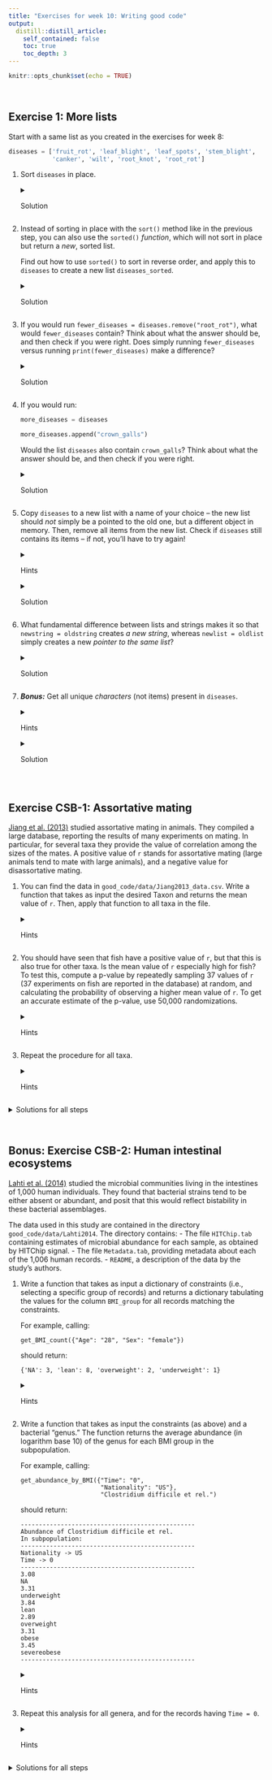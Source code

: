 ```yaml
---
title: "Exercises for week 10: Writing good code"
output:
  distill::distill_article:
    self_contained: false
    toc: true
    toc_depth: 3
---
```


```r
knitr::opts_chunk$set(echo = TRUE)
```

<br>

## Exercise 1: More lists

Start with a same list as you created in the exercises for week 8:

```python
diseases = ['fruit_rot', 'leaf_blight', 'leaf_spots', 'stem_blight',
            'canker', 'wilt', 'root_knot', 'root_rot']
```

1.  Sort `diseases` in place.\

    <details>

    <summary>Solution</summary>\
    The `sort()` method sorts a list in place:

    ```python
    diseases.sort()

    diseases
    ```

    </details>

2.  Instead of sorting in place with the `sort()` method like in the previous step,
    you can also use the `sorted()` *function*, which will not sort in place
    but return a *new*, sorted list.
    
    Find out how to use `sorted()` to sort in reverse order,
    and apply this to `diseases` to create a new list `diseases_sorted`.\

    <details>

    <summary>Solution</summary>\
    We can use the `reverse` argument to `sorted()` to sort in reverse order:

    ```python
    diseases_sorted = sorted(diseases, reverse=True)
    ```

    </details>

3.  If you would run `fewer_diseases = diseases.remove("root_rot")`,
    what would `fewer_diseases` contain?
    Think about what the answer should be, and then check if you were right.
    Does simply running `fewer_diseases` versus running `print(fewer_diseases)` make a difference?\

    <details>

    <summary>Solution</summary>

    Because `remove()` operates *in place*, it doesn't return anything:

    ```python
    fewer_diseases = diseases.remove("root_rot")

    fewer_diseases
    ```

    Well, it actualy returns `None`, which you can see by explicitly calling the `print()` function:

    ```python
    print(fewer_diseases)
    ```

    </details>

4.  If you would run:

    ```python
    more_diseases = diseases

    more_diseases.append("crown_galls")
    ```

    Would the list `diseases` also contain `crown_galls`?
    Think about what the answer should be, and then check if you were right.\

    <details>

    <summary>Solution</summary>\
    Yes, `diseases` will contain the item `crown_galls` that was added to `more_diseases`,
    because `more_diseases` in not an independent list but is merely a second pointer
    to the same list that `diseases` points to.

    ```python
    more_diseases = diseases

    more_diseases.append("crown_galls")

    diseases
    ```

    </details>

2.  Copy `diseases` to a new list with a name of your choice --
    the new list should *not* simply be a pointed to the old one,
    but a different object in memory.
    Then, remove all items from the new list.
    Check if `diseases` still contains its items -- if not, you'll have to try again!\

    <details>

    <summary>Hints</summary>\
    To create a new list, use the `copy()` method or the `[:]` notation.

    </details>

    <details>

    <summary>Solution</summary>\
    To create a copy, use the `copy()` method:

    ```python
    diseases_copy = diseases.copy()
    ```

    Or the `[:]` notation.

    ```python
    diseases_copy = diseases[:]
    ```

    Then, to remove all elements in the copy of the list:

    ```python
    diseases_copy.clear()

    diseases
    ```

    </details>

3.  What fundamental difference between lists and strings makes it so that
    `newstring = oldstring` creates *a new string*,
    whereas `newlist = oldlist` simply creates a new *pointer to the same list*?

    <details>

    <summary>Solution</summary>\
    The fact that strings are *immutable*, whereas lists are *mutable*.

    </details>

4.  ***Bonus:*** Get all unique *characters* (not items) present in `diseases`.

    <details>

    <summary>Hints</summary>\
    Remember how we can turn a list into a string with `join()`?
    If you specify `""` as the separator,
    it will simply concatenate all the items in the list.
    
    Next, note that applying `set()` to a string will extract the unique characters.

    </details>

    <details>

    <summary>Solution</summary>\
    First, turn the list into a string using `"".join`.
    Then, call `set()` on the string to get a list of unique items (= characters).

    ```python
    set("".join(diseases))
    ```

    </details>

<br>

## Exercise CSB-1: Assortative mating

[Jiang et al. (2013)](https://www.journals.uchicago.edu/doi/10.1086/670160) studied assortative mating in animals. They compiled a large database, reporting the results of many experiments on mating. In particular, for several taxa they provide the value of correlation among the sizes of the mates. A positive value of `r` stands for assortative mating (large animals tend to mate with large animals), and a negative value for disassortative mating.

1. You can find the data in `good_code/data/Jiang2013_data.csv`.
   Write a function that takes as input the desired Taxon and returns the mean value of `r`.
   Then, apply that function to all taxa in the file.
    
   <details> 
   <summary>Hints</summary>
   
   - Have a look at the file in the shell before you start.
   
   - To parse the file, `DictReader` from the `csv` module is again a good option,
     but note that you'll have the specify the `delimiter` argument since the file
     is tab-separated.
     
   - There are several ways of going about here, but the one in the solutions is
     to first read in the file and create two lists: one with taxa names and
     one with the corresponding values for `r`:
     (These lists will also be re-used in parts 2 and 3 of the exercise,
     so it is recommended to follow this approach.)
     
     ```python
     import csv 
     taxa = []
     r_values = []
     
     open the file and set up dictionary reader
     for each row:
         append to taxa
         append to r_values
     ```
     
   - Then, the actual function will take these two lists and a taxon name as input.
   
     ```python
     def compute_avg_r(taxa, r_values, target_taxon = "Fish"):
     avg_taxon = 0.0
     num_occurrences = 0
     cycle through the values of taxa
         every time you find the right taxon, add its r value to avg_taxon
         and increment num_occurrences
     at the end, divide avg_taxon by num_occurrences and return the average
     ```
     
   - To apply the function to all taxa, use a set to get the unique taxa,
     and loop over the taxa.
     
   </details>

2. You should have seen that fish have a positive value of `r`,
   but that this is also true for other taxa.
   Is the mean value of `r` especially high for fish?
   To test this, compute a p-value by repeatedly sampling 37 values of `r`
   (37 experiments on fish are reported in the database) at random,
   and calculating the probability of observing a higher mean value of `r`.
   To get an accurate estimate of the p-value, use 50,000 randomizations.
   
   <details> 
   <summary>Hints</summary>
   
   - In part 3 of this exercise, you will repeat this procedure for other taxa,
     so it will be a good idea to create a *function* here.
     
     Your function should take as input the target taxon name,
     the lists with taxa and `r`-values that you created in the first step,
     and the number of repetitions (randomizations).
   
   In the function:
     
     - First compute the mean `r` value for the target taxon.
     
     - Then, iterate over the output of `range()` to repeat the randomizations.  
     
     - In every iteration, shuffle either the list with `r` values or the taxon
       names, using the function **`scipy.random.shuffle()`**
       (don't forget to import `scipy`).
     
       Then, you can simply call the same function you used before to calculate
       the mean value of `r`.
       
     - In every iteration, compare the randomized mean with the observed mean,
       and keep a tally of the number of times the observed mean is higher.
       
     - The p-value will simply be the proportion (~= probability) of times you
       got a higher mean value of `r` among randomized sets of 37.
   
   Pseudocode:
   
   ```
   def compute_pvalue(taxa, r_values, target_taxon = "Fish", num_rep = 1000):
       observed_r = compute the mean for the observed average r value
       count_random_is_higher = 0.0
       for i in range(num_rep):
           shuffle the r values
           random_r = compute the mean using the shuffled values
           if random_r >= observed_r:
   	          increment count_random_is_higher
       now divide count_random_is_higher by num_rep (= the p-value) and return
   ```
   
   </details>


3. Repeat the procedure for all taxa.

   <details>

   <summary>Hints</summary>
   
   Loop over all taxa, and call the function you created in the previous part
   of the exercise in every iteration.
   
   </details>

<details>
<summary>Solutions for all steps</summary>

See [this Jupyter Notebook](https://github.com/CSB-book/CSB/blob/master/good_code/solutions/Jiang2013_solution.ipynb) by the authors of the CSB book.

</details>

<br>

## Bonus: Exercise CSB-2: Human intestinal ecosystems

[Lahti et al. (2014)](https://www.nature.com/articles/ncomms5344) studied the microbial communities living in the intestines of 1,000 human individuals.
They found that bacterial strains tend to be either absent or abundant,
and posit that this would reflect bistability in these bacterial assemblages.

The data used in this study are contained in the directory
`good_code/data/Lahti2014`. The directory contains:
- The file `HITChip.tab` containing estimates of microbial abundance for each
  sample, as obtained by HITChip signal.
- The file `Metadata.tab`, providing metadata about each of the 1,006 human records.
- `README`, a description of the data by the study's authors.

1.  Write a function that takes as input a dictionary of constraints
    (i.e., selecting a specific group of records) and returns a dictionary
    tabulating the values for the column `BMI_group` for all records
    matching the constraints.

    For example, calling:

    ``` .python
    get_BMI_count({"Age": "28", "Sex": "female"})
    ```

    should return:

    ``` .python
    {'NA': 3, 'lean': 8, 'overweight': 2, 'underweight': 1}
    ```

    <details>

    <summary>Hints</summary>
    
    - Several strategies are again possible, but the solution here will have
      all code in the function, including reading in the file.
      
    - Once again, `DictReader()` from the `csv` module is a useful way to read
      in the data.
      
    - Loop over the lines (rows) and for each row, you'll want to check whether
      all conditions are satisfied. 
      
    - Your output dictionary will basically be a count table of the values
      found for the `BMI_group`, column, so for each matching row,
      add 1 to the value for the key that represents the group (`lean`, etc).
      
    Pseudocode:
    
    ```
    def get_BMI_count(dict_constr):
        open the file and set up the csv reader
       for each row:
            add_to_count = True
            for each constrain in dict_constr:
    	          if constraint is not met:
    	              add_to_count = False
            if add_to_count:
    	          all the constraints are respected
    	          add to the tally
       return the result
    ```
    
    </details>
    
2.  Write a function that takes as input the constraints (as above) and a bacterial
    "genus." The function returns the average abundance (in logarithm base 10) of
    the genus for each BMI group in the subpopulation.

    For example, calling:

    ``` .python
    get_abundance_by_BMI({"Time": "0",
                          "Nationality": "US"},
                          "Clostridium difficile et rel.")
    ```

    should return:

    ``` .python
    ------------------------------------------------
    Abundance of Clostridium difficile et rel.
    In subpopulation:
    ------------------------------------------------
    Nationality -> US
    Time -> 0
    ------------------------------------------------
    3.08
    NA
    3.31
    underweight
    3.84
    lean
    2.89
    overweight
    3.31
    obese
    3.45
    severeobese
    ------------------------------------------------
    ```

    <details>

    <summary>Hints</summary>
    
    To write the function, you need to:
    
    1. Open the file `Metadata.tab`, and extract the `SampleID` corresponding to
       the constraints specified by the user (you can use a list to keep track of all IDs).
    
    2. Open the file `HITChip.tab` to extract the abundances matching the genus
       specified by the user (and for the ID stored in step 1).
        
    You can use the `log10` function from the `scipy` module to calculate the
    log value (though you may get a deprecation warning; this is now supposed
    to be called from the `numpy` module, but we haven't installed that yet.)
    
    Pseudocode:
    
    ```
    def get_abundance_by_BMI(dict_constraints, genus = 'Aerococcus'):
        open the file Metadata.tab extract matching IDs using the same 
        approach as in exercise 1
        these IDs are stored in BMI_IDs

        Now open HITChip.tab, and keep track of the abundance of the genus for each BMI group
        Calculate means, and print results
    ```
    
    </details>
    
3.  Repeat this analysis for all genera, and for the records having `Time = 0`.

    <details>

    <summary>Hints</summary>
    
    The genera are contained in the header of the file `HITChip.tab`.
    Extract them from the file and store them in a list.
    
    Then, you can call the function `get_abundance_by_BMI({'Time': '0'}, g)`,
    where g is the genus; cycle through all genera.
    
    </details>

<details>
<summary>Solutions for all steps</summary>

See [this Jupyter Notebook](https://github.com/CSB-book/CSB/blob/master/good_code/solutions/Lahti2014_solution_detailed.ipynb) by the authors of the CSB book.

</details>

<br>
